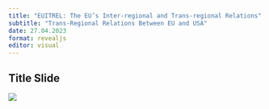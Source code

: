 ```yaml
---
title: "EUITREL: The EU’s Inter-regional and Trans-regional Relations"
subtitle: "Trans-Regional Relations Between EU and USA"
date: 27.04.2023
format: revealjs
editor: visual
---
```


## Title Slide

![](/lecture/images/2022-2023 Spring/HM 9.png)
